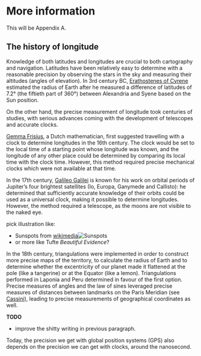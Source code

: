 # More information

This will be Appendix A.

## The history of longitude

Knowledge of both latitudes and longitudes are crucial to both cartography and navigation. Latitudes have been relatively easy to determine with a reasonable precision by observing the stars in the sky and measuring their altitudes (angles of elevation). In 3rd century BC, [Erathostenes of Cyrene](https://en.wikipedia.org/wiki/Eratosthenes) estimated the radius of Earth after he measured a difference of latitudes of 7.2° (the fiftieth part of 360°) between Alexandria and Syene based on the Sun position.

On the other hand, the precise measurement of longitude took centuries of studies, with serious advances coming with the development of telescopes and accurate clocks.

[Gemma Frisius](https://en.wikipedia.org/wiki/Gemma_Frisius), a Dutch mathematician, first suggested travelling with a clock to determine longitudes in the 16th century. The clock would be set to the local time of a starting point whose longitude was known, and the longitude of any other place could be determined by comparing its local time with the clock time. However, this method required precise mechanical clocks which were not available at that time.

In the 17th century, [Galileo Galilei](https://en.wikipedia.org/wiki/Galileo_Galilei) is known for his work on orbital periods of Jupiter's four brightest satellites (Io, Europa, Ganymede and Callisto): he determined that sufficiently accurate knowledge of their orbits could be used as a universal clock, making it possible to determine longitudes. However, the method required a telescope, as the moons are not visible to the naked eye.


:::{.callout-note}

pick illustration like:

* Sunspots from [wikimedia](https://it.wikisource.org/wiki/Le_opere_di_Galileo_Galilei_-_Vol._V/Delle_macchie_solari/Istoria_e_dimostrazioni_intorno_alle_macchie_solari)![Sunspots](../../images/macchie_solari_galilei.jpeg)
* or more like Tufte _Beautiful Evidence_?
:::

In the 18th century, triangulations were implemented in order to construct more precise maps of the territory, to calculate the radius of Earth and to determine whether the excentricity of our planet made it flattened at the pole (like a tangerine) or at the Equator (like a lemon). Triangulations performed in Laponia and Peru determined in favour of the first option. Precise measures of angles and the law of sines leveraged precise measures of distances between landmarks on the Paris Meridian (see [Cassini](https://en.wikipedia.org/wiki/C%C3%A9sar-Fran%C3%A7ois_Cassini_de_Thury)), leading to precise measurements of geographical coordinates as well.

:::{.callout-warning}
**TODO**

* improve the shitty writing in previous paragraph.
:::

Today, the precision we get with global position systems (GPS) also depends on the precision we can get with clocks, around the nanosecond.
